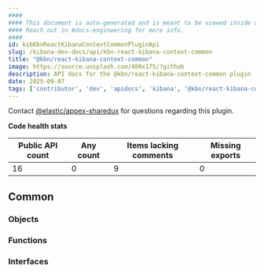 ```yaml
---
####
#### This document is auto-generated and is meant to be viewed inside our experimental, new docs system.
#### Reach out in #docs-engineering for more info.
####
id: kibKbnReactKibanaContextCommonPluginApi
slug: /kibana-dev-docs/api/kbn-react-kibana-context-common
title: "@kbn/react-kibana-context-common"
image: https://source.unsplash.com/400x175/?github
description: API docs for the @kbn/react-kibana-context-common plugin
date: 2025-09-07
tags: ['contributor', 'dev', 'apidocs', 'kibana', '@kbn/react-kibana-context-common']
---
```




Contact [@elastic/appex-sharedux](https://github.com/orgs/elastic/teams/appex-sharedux) for questions regarding this plugin.

**Code health stats**

| Public API count  | Any count | Items lacking comments | Missing exports |
|-------------------|-----------|------------------------|-----------------|
| 16 | 0 | 9 | 0 |

## Common

### Objects
<DocDefinitionList data={kbnReactKibanaContextCommonObj.common.objects}/>

### Functions
<DocDefinitionList data={kbnReactKibanaContextCommonObj.common.functions}/>

### Interfaces
<DocDefinitionList data={kbnReactKibanaContextCommonObj.common.interfaces}/>

